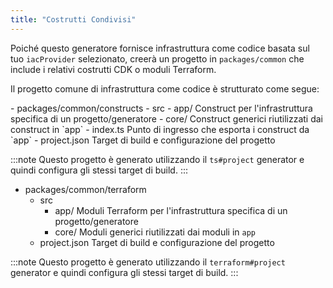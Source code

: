 ```yaml
---
title: "Costrutti Condivisi"
---
```





Poiché questo generatore fornisce infrastruttura come codice basata sul tuo `iacProvider` selezionato, creerà un progetto in `packages/common` che include i relativi costrutti CDK o moduli Terraform.

Il progetto comune di infrastruttura come codice è strutturato come segue:

<Infrastructure>
<Fragment slot="cdk">
<FileTree>
  - packages/common/constructs
    - src
      - app/ Construct per l'infrastruttura specifica di un progetto/generatore
      - core/ Construct generici riutilizzati dai construct in `app`
      - index.ts Punto di ingresso che esporta i construct da `app`
    - project.json Target di build e configurazione del progetto
</FileTree>

:::note
Questo progetto è generato utilizzando il <Link path="/guides/typescript-project">`ts#project`</Link> generator e quindi configura gli stessi target di build.
:::
</Fragment>
<Fragment slot="terraform">
<FileTree>
  - packages/common/terraform
    - src
      - app/ Moduli Terraform per l'infrastruttura specifica di un progetto/generatore
      - core/ Moduli generici riutilizzati dai moduli in `app`
    - project.json Target di build e configurazione del progetto
</FileTree>

:::note
Questo progetto è generato utilizzando il <Link path="/guides/terraform-project">`terraform#project`</Link> generator e quindi configura gli stessi target di build.
:::
</Fragment>
</Infrastructure>